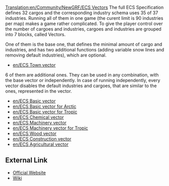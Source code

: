 [[Translation:en/Community/NewGRF/ECS Vectors]]
The full ECS Specification defines 32 cargos and the corresponding industry schema uses 35 of 37 industries. Running all of them in one game (the curent limit is 90 industries per map) makes a game rather complicated. To give the player control over the number of cargoes and industries, cargoes and industries are grouped into 7 blocks, called Vectors.

One of them is the base one, that defines the minimal amount of cargo and industries, and has two additional functions (adding variable snow lines and removing default industries), which are optional.

* [[en/ECS Town vector]] 

6 of them are additional ones. They can be used in any combination, with the base vector or independently. In case of running independently, every vector disables the default industries and cargoes, that are similar to the ones, represented in the vector.

* [[en/ECS Basic vector]] 
* [[en/ECS Basic vector for Arctic]] 
* [[en/ECS Basic vector for Tropic]]
* [[en/ECS Chemical vector]]
* [[en/ECS Machinery vector]] 
* [[en/ECS Machinery vector for Tropic]]
* [[en/ECS Wood vector]]
* [[en/ECS Construction vector]]
* [[en/ECS Agricultural vector]]

== External Link ==
* [http://george.zernebok.net/newgrf/downloads.html Official Website]
* [http://wiki.ttdpatch.net/tiki-index.php?page=ECSVectors Wiki]